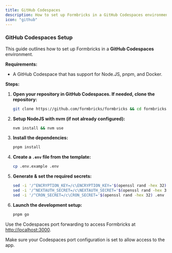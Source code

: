 ```yaml
---
title: GitHub Codespaces
description: How to set up Formbricks in a GitHub Codespaces environment
icon: "github"
---
```


### GitHub Codespaces Setup

<Info>This guide outlines how to set up Formbricks in a **GitHub Codespaces** environment.</Info>

**Requirements:**

- A GitHub Codespace that has support for Node.JS, pnpm, and Docker.

**Steps:**

1. **Open your repository in GitHub Codespaces. If needed, clone the repository:**

   ```bash
   git clone https://github.com/formbricks/formbricks && cd formbricks
   ```

2. **Setup NodeJS with nvm (if not already configured):**

   ```bash
   nvm install && nvm use
   ```

3. **Install the dependencies:**

   ```bash
   pnpm install
   ```

4. **Create a `.env` file from the template:**

   ```bash
   cp .env.example .env
   ```

5. **Generate & set the required secrets:**

   ```bash
   sed -i '/^ENCRYPTION_KEY=/c\ENCRYPTION_KEY='$(openssl rand -hex 32) .env
   sed -i '/^NEXTAUTH_SECRET=/c\NEXTAUTH_SECRET='$(openssl rand -hex 32) .env
   sed -i '/^CRON_SECRET=/c\CRON_SECRET='$(openssl rand -hex 32) .env
   ```

6. **Launch the development setup:**
   ```bash
   pnpm go
   ```

Use the Codespaces port forwarding to access Formbricks at [http://localhost:3000](http://localhost:3000).

<Tip>Make sure your Codespaces port configuration is set to allow access to the app.</Tip>
